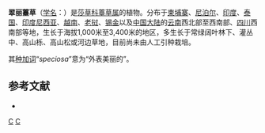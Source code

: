 {{Speciesbox
| taxon = Carex speciosa
| authority = Kunth, 1837
}}

'''翠丽薹草'''（[[学名|学名]]：{{lang|la|''Carex speciosa''}}）是[[莎草科|莎草科]][[薹草属|薹草属]]的植物。分布于[[柬埔寨|柬埔寨]]、[[尼泊尔|尼泊尔]]、[[印度|印度]]、[[泰国|泰国]]、[[印度尼西亚|印度尼西亚]]、[[越南|越南]]、[[老挝|老挝]]、[[锡金|锡金]]以及[[中国大陆|中国大陆]]的[[云南|云南]]西北部至西南部、[[四川|四川]]西南部等地，生长于海拔1,000米至3,400米的地区，多生长于常绿阔叶林下、灌丛中、高山栎、高山松或河边草地，目前尚未由人工引种栽培。

其[[种加词|种加词]]“''speciosa''”意为“外表美丽的”。

== 参考文献 ==
<div class="references-small">
* {{cite web| url =http://www.bioinfo.cn/db05/KmzwSpecies.php?action=view&id=6525| title =翠丽薹草| work =《中国高等植物数据库全库》| publisher =中国科学院微生物研究所| author =昆明植物研究所| accessdate =2009-02-24| deadurl =yes| archiveurl =https://web.archive.org/web/20160305072731/http://www.bioinfo.cn/db05/KmzwSpecies.php?action=view&id=6525| archivedate =2016-03-05}}
</div>
{{Taxonbar|from=Q15227116}}

[[Category:薹草属|C]]
[[Category:1837年描述的植物|C]]


{{Carex-stub}}